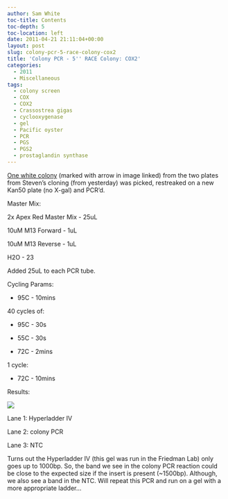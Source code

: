 ```yaml
---
author: Sam White
toc-title: Contents
toc-depth: 5
toc-location: left
date: 2011-04-21 21:11:04+00:00
layout: post
slug: colony-pcr-5-race-colony-cox2
title: 'Colony PCR - 5'' RACE Colony: COX2'
categories:
  - 2011
  - Miscellaneous
tags:
  - colony screen
  - COX
  - COX2
  - Crassostrea gigas
  - cyclooxygenase
  - gel
  - Pacific oyster
  - PCR
  - PGS
  - PGS2
  - prostaglandin synthase
---
```


[One white colony](https://eagle.fish.washington.edu/Arabidopsis/Pics/20110421-01.jpg) (marked with arrow in image linked) from the two plates from Steven's cloning (from yesterday) was picked, restreaked on a new Kan50 plate (no X-gal) and PCR'd.

Master Mix:

2x Apex Red Master Mix - 25uL

10uM M13 Forward - 1uL

10uM M13 Reverse - 1uL

H2O - 23

Added 25uL to each PCR tube.

Cycling Params:




    
  * 95C - 10mins



40 cycles of:


    
  * 95C - 30s

    
  * 55C - 30s

    
  * 72C - 2mins



1 cycle:


    
  * 72C - 10mins



Results:

![](https://eagle.fish.washington.edu/Arabidopsis/20110422-01%20Gel.jpg)

Lane 1: Hyperladder IV

Lane 2: colony PCR

Lane 3: NTC

Turns out the Hyperladder IV (this gel was run in the Friedman Lab) only goes up to 1000bp. So, the band we see in the colony PCR reaction could be close to the expected size if the insert is present (~1500bp). Although, we also see a band in the NTC. Will repeat this PCR and run on a gel with a more appropriate ladder...

